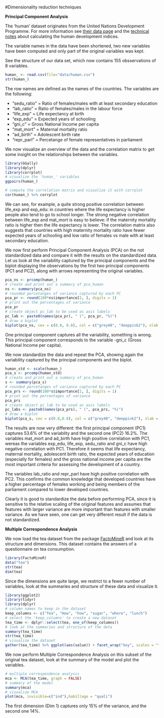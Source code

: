 #Dimensionality reduction techniques

**Principal Component Analysis**

The 'human' dataset originates from the United Nations Development Programme. For more information see [their data page](http://hdr.undp.org/en/content/human-development-index-hdi) and the [technical notes](http://hdr.undp.org/sites/default/files/hdr2015_technical_notes.pdf) about calculating the human development indices.

The variable names in the data have been shortened, two new variables have been computed and only part of the original variables was kept.

See the structure of our data set, which now contains 155 obsservations of  8 variables.

```r
human_ <- read.csv(file="data/human.csv")
str(human_)
```

The row names are defined as the names of the countries. The variables are the following:

* "sedu_ratio" = Ratio of females/males with at least secondary education
* "lab_ratio" = Ratio of females/males in the labour force
* "life_exp" = Life expectancy at birth
* "exp_edu" = Expected years of schooling 
* "gni_c" = Gross National Income per capita
* "mat_mort" = Maternal mortality ratio
* "ad_birth" = Adolescent birth rate
* "repr_parl" = Percetange of female representatives in parliament

We now visualize an overview of the data and the correlation matrix to get some insight on the relationships between the variables.

```r
library(GGally)
library(dplyr)
library(corrplot)
# visualize the 'human_' variables
ggpairs(human_)

# compute the correlation matrix and visualize it with corrplot
cor(human_) %>% corrplot
```

We can see, for example, a quite strong positive correlation between life_exp and exp_edu: in countries where the life expectancy is higher people also tend to go to school longer. The strong negative correlation between life_exp and mat_mort is easy to believe: if the maternity mortality ratio is higher then the life expectancy is lower. The correlation matrix also suggests that countries with high maternity mortality ratio have fewer expected years of schooling and low ratio of females vs male with at least secondary education.

We now first perform Principal Component Analysis (PCA) on the not standardized data and compare it with the results on the standardized data. Let us look at the variability captured by the principal components and the biplot displaying the observations by the first two principal components (PC1 and PC2), along with arrows representing the original variables.

```r
pca_ns <- prcomp(human_)
# create and print out a summary of pca_human
ns <- summary(pca_ns)
# rounded percetanges of variance captured by each PC
pca_pr <- round(100*ns$importance[2, ], digits = 1)
# print out the percentages of variance
pca_pr
# create object pc_lab to be used as axis labels
pc_lab <- paste0(names(pca_pr), " (", pca_pr, "%)")
# draw a biplot
biplot(pca_ns, cex = c(0.8, 0.8), col = c("grey40", "deeppink2"), xlab = pc_lab[1], ylab = pc_lab[2])

```

One principal component captures all the variability, something is wrong. This principal component corresponds to the variable -gni_c (Gross National Income per capita).

We now standardize the data and repeat the PCA, showing again the variability captured by the principal components and the biplot.

```r
human_std <- scale(human_)
pca_s <- prcomp(human_std)
# create and print out a summary of pca_human
s <- summary(pca_s)
# rounded percetanges of variance captured by each PC
pca_prs <- round(100*s$importance[2, ], digits = 1)
# print out the percentages of variance
pca_prs
# create object pc_lab to be used as axis labels
pc_labs <- paste0(names(pca_prs), " (", pca_prs, "%)")
# draw a biplot
biplot(pca_s, cex = c(0.8,0.8), col = c("grey40", "deeppink2"), xlab = pc_labs[1], ylab = pc_labs[2])

```

The results are now very different: the first principal component (PC1) captures 53.6% of the variablity and the second one (PC2) 16.2%. The variables mat_mort and ad_birth have high positive correlation with PC1, wereas the variables exp_edu, life_exp, sedu_ratio and gni_c have high negative correlation with PC1. Therefore it seems that life expectancy, maternal mortality, adolescent birth ratio, the expected years of education (especially for females) and the gross national income per capita are the most important criteria for assessing the development of a country.

The variables lab_ratio and repr_parl have high positive correlation with PC2. This confirms the common knowledge that developed countries have a higher percentage of females working and being members of the parliament compared to lower developed countries. 

Clearly it is good to standardize the data before performing PCA, since it is sensitive to the relative scaling of the original features and assumes that features with larger variance are more important than features with smaller variance. As we have seen, one can get very different result if the data is not standardized.


**Multiple Correspondence Analysis**

We now load the tea dataset from the package [FactoMineR](https://cran.r-project.org/web/packages/FactoMineR/index.html) and look at its structure and dimensions. This dataset contains the answers of a questionnaire on tea consumption. 

```r
library(FactoMineR)
data("tea")
str(tea)
dim(tea)
```

Since the dimensions are quite large, we restrict to a fewer number of variables, look at the summaries and structure of these data and visualize it.

```r
library(ggplot2)
library(tidyr)
library(dplyr)
# column names to keep in the dataset
keep_columns <- c("Tea", "How", "how", "sugar", "where", "lunch")
# select the 'keep_columns' to create a new dataset
tea_time <- dplyr::select(tea, one_of(keep_columns))
# look at the summaries and structure of the data
summary(tea_time)
str(tea_time)
# visualize the dataset
gather(tea_time) %>% ggplot(aes(value)) + facet_wrap("key", scales = "free") +geom_bar()+ theme(axis.text.x = element_text(angle = 45, hjust = 1, size = 8))

```

We now perform Multiple Correspondence Analysis on this subset of the original tea dataset, look at the summary of the model and plot the variables.

```r
# multiple correspondence analysis
mca <- MCA(tea_time, graph = FALSE)
# summary of the model
summary(mca)
# visualize MCA
plot(mca, invisible=c("ind"),habillage = "quali")
```

The first dimension (Dim 1) captures only 15% of the variance, and the second one 14%. 